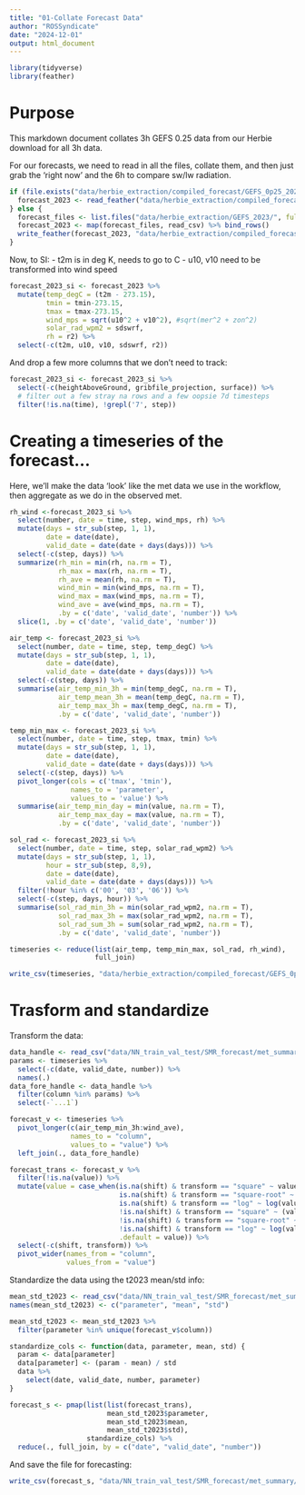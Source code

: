 ```yaml
---
title: "01-Collate Forecast Data"
author: "ROSSyndicate"
date: "2024-12-01"
output: html_document
---
```


```r
library(tidyverse)
library(feather)
```

# Purpose

This markdown document collates 3h GEFS 0.25 data from our Herbie download for 
all 3h data.

For our forecasts, we need to read in all the files, collate them, and then 
just grab the 'right now' and the 6h to compare sw/lw radiation.

```r
if (file.exists("data/herbie_extraction/compiled_forecast/GEFS_0p25_2023_3h_raw.feather")) {
  forecast_2023 <- read_feather("data/herbie_extraction/compiled_forecast/GEFS_0p25_2023_3h_raw.feather")
} else {
  forecast_files <- list.files("data/herbie_extraction/GEFS_2023/", full.names = T)
  forecast_2023 <- map(forecast_files, read_csv) %>% bind_rows()
  write_feather(forecast_2023, "data/herbie_extraction/compiled_forecast/GEFS_0p25_2023_3h_raw.feather")
}

```

Now, to SI:
- t2m is in deg K, needs to go to C
- u10,  v10 need to be transformed into wind speed

```r
forecast_2023_si <- forecast_2023 %>% 
  mutate(temp_degC = (t2m - 273.15),
         tmin = tmin-273.15,
         tmax = tmax-273.15,
         wind_mps = sqrt(u10^2 + v10^2), #sqrt(mer^2 + zon^2)
         solar_rad_wpm2 = sdswrf,
         rh = r2) %>%  
  select(-c(t2m, u10, v10, sdswrf, r2)) 

```

And drop a few more columns that we don't need to track:

```r
forecast_2023_si <- forecast_2023_si %>% 
  select(-c(heightAboveGround, gribfile_projection, surface)) %>% 
  # filter out a few stray na rows and a few oopsie 7d timesteps
  filter(!is.na(time), !grepl('7', step))

```

# Creating a timeseries of the forecast...

Here, we'll make the data 'look' like the met data we use in the workflow, then
aggregate as we do in the observed met. 

```r
rh_wind <-forecast_2023_si %>% 
  select(number, date = time, step, wind_mps, rh) %>% 
  mutate(days = str_sub(step, 1, 1),
         date = date(date),
         valid_date = date(date + days(days))) %>% 
  select(-c(step, days)) %>% 
  summarize(rh_min = min(rh, na.rm = T),
            rh_max = max(rh, na.rm = T),
            rh_ave = mean(rh, na.rm = T),
            wind_min = min(wind_mps, na.rm = T),
            wind_max = max(wind_mps, na.rm = T),
            wind_ave = ave(wind_mps, na.rm = T),
            .by = c('date', 'valid_date', 'number')) %>% 
  slice(1, .by = c('date', 'valid_date', 'number'))

air_temp <- forecast_2023_si %>% 
  select(number, date = time, step, temp_degC) %>% 
  mutate(days = str_sub(step, 1, 1),
         date = date(date),
         valid_date = date(date + days(days))) %>% 
  select(-c(step, days)) %>% 
  summarise(air_temp_min_3h = min(temp_degC, na.rm = T),
            air_temp_mean_3h = mean(temp_degC, na.rm = T),
            air_temp_max_3h = max(temp_degC, na.rm = T),
            .by = c('date', 'valid_date', 'number'))

temp_min_max <- forecast_2023_si %>% 
  select(number, date = time, step, tmax, tmin) %>% 
  mutate(days = str_sub(step, 1, 1),
         date = date(date),
         valid_date = date(date + days(days))) %>% 
  select(-c(step, days)) %>% 
  pivot_longer(cols = c('tmax', 'tmin'),
               names_to = 'parameter',
               values_to = 'value') %>% 
  summarise(air_temp_min_day = min(value, na.rm = T),
            air_temp_max_day = max(value, na.rm = T),
            .by = c('date', 'valid_date', 'number'))

sol_rad <- forecast_2023_si %>% 
  select(number, date = time, step, solar_rad_wpm2) %>% 
  mutate(days = str_sub(step, 1, 1),
         hour = str_sub(step, 8,9),
         date = date(date),
         valid_date = date(date + days(days))) %>% 
  filter(!hour %in% c('00', '03', '06')) %>% 
  select(-c(step, days, hour)) %>% 
  summarise(sol_rad_min_3h = min(solar_rad_wpm2, na.rm = T),
            sol_rad_max_3h = max(solar_rad_wpm2, na.rm = T),
            sol_rad_sum_3h = sum(solar_rad_wpm2, na.rm = T),
            .by = c('date', 'valid_date', 'number'))

timeseries <- reduce(list(air_temp, temp_min_max, sol_rad, rh_wind),
                     full_join)

write_csv(timeseries, "data/herbie_extraction/compiled_forecast/GEFS_0p25_2023_3h_summary.csv")
```

# Trasform and standardize

Transform the data:

```r
data_handle <- read_csv("data/NN_train_val_test/SMR_forecast/met_summary/data_handle_tracking_summary_t2023_v2024-11-29.csv")
params <- timeseries %>% 
  select(-c(date, valid_date, number)) %>% 
  names(.)
data_fore_handle <- data_handle %>% 
  filter(column %in% params) %>% 
  select(-`...1`)

forecast_v <- timeseries %>% 
  pivot_longer(c(air_temp_min_3h:wind_ave),
               names_to = "column",
               values_to = "value") %>% 
  left_join(., data_fore_handle)

forecast_trans <- forecast_v %>% 
  filter(!is.na(value)) %>% 
  mutate(value = case_when(is.na(shift) & transform == "square" ~ value**2,
                           is.na(shift) & transform == "square-root" ~ sqrt(value),
                           is.na(shift) & transform == "log" ~ log(value),
                           !is.na(shift) & transform == "square" ~ (value+shift)**2,
                           !is.na(shift) & transform == "square-root" ~ sqrt(value+shift),
                           !is.na(shift) & transform == "log" ~ log(value+shift),
                           .default = value)) %>% 
  select(-c(shift, transform)) %>% 
  pivot_wider(names_from = "column",
              values_from = "value") 

```

Standardize the data using the t2023 mean/std info:

```r
mean_std_t2023 <- read_csv("data/NN_train_val_test/SMR_forecast/met_summary/mean_std_train_val_summary_t2023_v2024-11-29.csv") 
names(mean_std_t2023) <- c("parameter", "mean", "std")

mean_std_t2023 <- mean_std_t2023 %>% 
  filter(parameter %in% unique(forecast_v$column))

standardize_cols <- function(data, parameter, mean, std) {
  param <- data[parameter]
  data[parameter] <- (param - mean) / std
  data %>% 
    select(date, valid_date, number, parameter)
}

forecast_s <- pmap(list(list(forecast_trans), 
                        mean_std_t2023$parameter,
                        mean_std_t2023$mean,
                        mean_std_t2023$std),
                   standardize_cols) %>% 
  reduce(., full_join, by = c("date", "valid_date", "number"))

```

And save the file for forecasting:

```r
write_csv(forecast_s, "data/NN_train_val_test/SMR_forecast/met_summary/t2023_forecast_std_v2024-12-01.csv")
```

